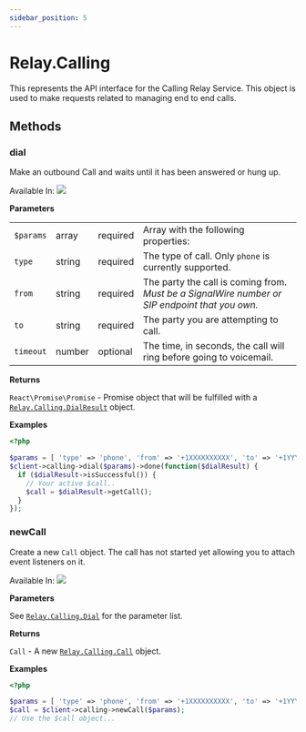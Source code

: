 ```yaml
---
sidebar_position: 5
---
```


# Relay.Calling

This represents the API interface for the Calling Relay Service. This object is used to make requests related to managing end to end calls.

## Methods

<div class="method-definitions"></div>

### dial

Make an outbound Call and waits until it has been answered or hung up.

Available In: <img class="method-available-tag" src="https://img.shields.io/badge/-v2.0+-brightgreen.svg" />

**Parameters**

|   |   |   |   |
| - | - | - | - |
| `$params` | <span class="method-prop-type">array</span> | <span class="required-arg">required</span> | Array with the following properties: |
| `type` | <span class="method-prop-type">string</span> | <span class="required-arg">required</span> | The type of call. Only `phone` is currently supported. |
| `from` | <span class="method-prop-type">string</span> | <span class="required-arg">required</span> | The party the call is coming from. <br /> _Must be a SignalWire number or SIP endpoint that you own._ |
| `to` | <span class="method-prop-type">string</span> | <span class="required-arg">required</span> | The party you are attempting to call. |
| `timeout` | <span class="method-prop-type">number</span> | <span class="optional-arg">optional</span> | The time, in seconds, the call will ring before going to voicemail. |

**Returns**

`React\Promise\Promise` - Promise object that will be fulfilled with a [`Relay.Calling.DialResult`](php/reference/relay_calling/dial_result.mdx) object.

**Examples**

```php title="Make an outbound Call and grab the call object if it was answered."
<?php

$params = [ 'type' => 'phone', 'from' => '+1XXXXXXXXXX', 'to' => '+1YYYYYYYYYY' ];
$client->calling->dial($params)->done(function($dialResult) {
  if ($dialResult->isSuccessful()) {
    // Your active $call..
    $call = $dialResult->getCall();
  }
});
```

### newCall

Create a new `Call` object. The call has not started yet allowing you to attach event listeners on it.

Available In: <img class="method-available-tag" src="https://img.shields.io/badge/-v1.1+-brightgreen.svg" />

**Parameters**

See [`Relay.Calling.Dial`](php/reference/relay_calling/index.mdx#dial) for the parameter list.

**Returns**

`Call` - A new [`Relay.Calling.Call`](php/reference/relay_calling/call.mdx) object.

**Examples**

```php title="Create a new Call object."
<?php

$params = [ 'type' => 'phone', 'from' => '+1XXXXXXXXXX', 'to' => '+1YYYYYYYYYY' ];
$call = $client->calling->newCall($params);
// Use the $call object...
```

